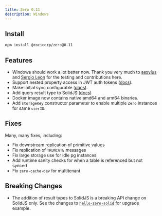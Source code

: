 ```yaml
---
title: Zero 0.11
description: Windows
---
```


## Install

```bash
npm install @rocicorp/zero@0.11
```

## Features

- Windows should work a lot better now. Thank you very much to [aexylus](https://aexylus.com/) and [Sergio Leon](https://www.cbnsndwch.io/) for the testing and contributions here.
- Support nested property access in JWT auth tokens ([docs](/docs/permissions#rules)). 
- Make initial sync configurable ([docs](/docs/zero-cache-config#initial-sync-table-copy-workers)).
- Add query result type to SolidJS ([docs](/docs/reading-data#completeness))
- Docker image now contains native amd64 and arm64 binaries.
- Add `storageKey` constructor parameter to enable multiple `Zero` instances for same `userID`.

## Fixes

Many, many fixes, including:

- Fix downstream replication of primitive values
- Fix replication of `TRUNCATE` messages
- Fix large storage use for idle pg instances
- Add runtime sanity checks for when a table is referenced but not synced
- Fix `zero-cache-dev` for multitenant


## Breaking Changes

- The addition of result types to SolidJS is a breaking API change on SolidJS only. See the changes to [`hello-zero-solid`](https://github.com/rocicorp/hello-zero-solid/commit/7c6c3a47479f037f8323b102013244881c74fe9e) for upgrade example.
